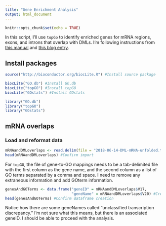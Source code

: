 ```yaml
---
title: "Gene Enrichment Analysis"
output: html_document
---
```


```r
knitr::opts_chunk$set(echo = TRUE)
```

In this script, I'll use `topGo` to identify enriched genes for mRNA regions, exons, and introns that overlap with DMLs. I'm following instructions from [this manual](https://bioconductor.riken.jp/packages/3.3/bioc/vignettes/topGO/inst/doc/topGO.pdf) and [this blog entry](http://avrilomics.blogspot.com/2015/07/using-topgo-to-test-for-go-term.html).

## Install packages

```r
source("http://bioconductor.org/biocLite.R") #Install source package

biocLite("GO.db") #Install GO.db
biocLite("topGO") #Install topGO
biocLite("GOstats") #Install GOstats

library("GO.db")
library("topGO")
library("GOstats")
```

## mRNA overlaps

### Load and reformat data

```r
mRNAandDMLoverlaps <- read.delim(file = "2018-06-14-DML-mRNA-unfolded.txt", header = FALSE) #Read in data
head(mRNAandDMLoverlaps) #Confirm import
```

For `topGO`, the file of gene-to-GO mappings needs to be a tab-delimited file with the first column as the gene name, and the second column as a list of GO terms separated by a comma and space. I need to remove any extraneous information and add GOterm information.

```r
genesAndGOTerms <- data.frame("geneID" = mRNAandDMLoverlaps$V17,
                              "geneName" = mRNAandDMLoverlaps$V20) #Create new dataframe for genes and GOterms
head(genesAndGOTerms) #Confirm dataframe creation
```

Notice how there are some geneNames called "unclassified transcription discrepancy." I'm not sure what this means, but there is an associated geneID. I should be able to proceed with the analysis.